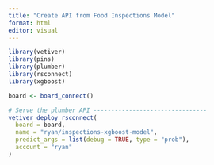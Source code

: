 ```yaml
---
title: "Create API from Food Inspections Model"
format: html
editor: visual
---
```


```r
library(vetiver)
library(pins)
library(plumber)
library(rsconnect)
library(xgboost)

board <- board_connect()

# Serve the plumber API --------------------------------
vetiver_deploy_rsconnect(
  board = board, 
  name = "ryan/inspections-xgboost-model",
  predict_args = list(debug = TRUE, type = "prob"),
  account = "ryan"
)
```
